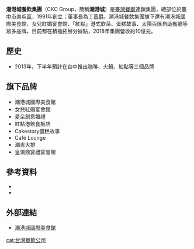 {{Infobox Company
| company_name        = 潮港城餐飲集團
| company_name_en     = CKC Group
| company_logo        = Logo 潮港城.png
| company_type        = <!--股份有限公司-->
| original_text       = 
| original_spelling   = 
| company_slogan      = 
| market_information  = |
| ROC_UBN             = 
| abbreviated_name    = 
| foundation          = 1990年
| location            = {{ROC-TW}}<br/>[[臺中市|臺中市]][[南屯區|南屯區]][[環中路|環中路]]四段2號
| zip_code            = 
| telephone_no        = 
| chairman            = [[丁晋爵|丁晋爵]]
| industry            = 餐飲服務業
| services            = 
| capital             = 
| revenue             = 超過新台幣 10億元（2018年）
| operating_income    = 
| profit              = 
| total_asset         = 
| net_asset           = 
| market_value        = 
| num_employees       = 500人
| P/E ratio           = 
| earnings per share  = 
| Net asset value     = 
| accounting_period   = 
| parent              = 
| divisions           = 
| major_shareholder   = 
| subsid              = 
| homepage            = [http://www.ckc-food.com.tw/ www.ckc-food.com.tw]
| width               = 
}}

'''潮港城餐飲集團'''（CKC Group，簡稱'''潮港城'''）是[[臺灣|臺灣]][[餐廳|餐廳]]連鎖集團，總部位於[[臺中市|臺中市]][[南屯區|南屯區]]，1991年創立；董事長為[[丁晋爵|丁晋爵]]。潮港城餐飲集團旗下還有潮港城國際美食館、女兒紅婚宴會館、「紅點」港式飲茶、蛋糕故事、太陽百匯自助餐廳等眾多品牌，目前都在積極拓展分據點，2018年集團營收約10億元。

== 歷史 ==
*2013年，下半年預計在台中推出咖啡、火鍋、紅點等三個品牌

== 旗下品牌 ==
*潮港城國際美食館
*女兒紅婚宴會館
*愛朵創意婚禮
*紅點港飲食販店
*Cakestory蛋糕故事
*Café Lounge
*潮吉大排
*皇潮鼎宴禮宴會館

== 參考資料 ==
*{{cite news | url = http://www.businesstoday.com.tw/article-content-92751-105710 | title = 潮港城從欠債二十億到中部辦桌王 | publisher = 今週刊895期 | date = 2014-02-13 | accessdate = 2014-02-15 | archive-date = 2017-11-09 | archive-url = https://web.archive.org/web/20171109051121/http://www.businesstoday.com.tw/article-content-92751-105710 | dead-url = no }}
*{{cite news | url = http://tw.news.yahoo.com/%E6%BD%AE%E6%B8%AF%E5%9F%8E-%E5%8A%9B%E6%8B%9A2015%E5%B9%B4%E4%B8%8A%E5%B8%82-213000020.html | title = 潮港城 力拚2015年上市 | publisher = 中時電子報 | date = 2013-08-08 | accessdate = 2013-10-22 | archive-date = 2016-03-17 | archive-url = https://web.archive.org/web/20160317025904/https://tw.news.yahoo.com/%E6%BD%AE%E6%B8%AF%E5%9F%8E-%E5%8A%9B%E6%8B%9A2015%E5%B9%B4%E4%B8%8A%E5%B8%82-213000020.html | dead-url = no }}

== 外部連結 ==
*[http://www.ckc-food.com.tw/ 潮港城國際美食館] {{Wayback|url=http://www.ckc-food.com.tw/ |date=20210121084757 }}{{zh-tw}}

[[cat:台灣餐飲公司|cat:台灣餐飲公司]]